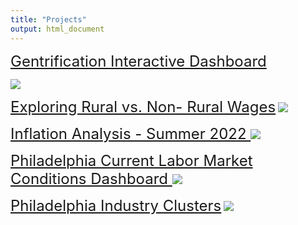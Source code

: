 ```yaml
---
title: "Projects"
output: html_document
---
```


<font size = "5"> <a href="Gentrification.html" title="Gentrification Interactive Dashboard">Gentrification Interactive Dashboard</a></font>

<a href = "https://samfraley.github.io">
![](images/gent_dashboard.png)


<font size = "5"> <a href="Good-Jobs-Lab-Fellow-Assessment.html" title="Exploring Rural vs. Non- Rural Wages">Exploring Rural vs. Non- Rural Wages</a></font>
<a href = "https://samfraley.github.io">
![](images/rural.jpg)

<font size = "5"> <a href="inflation.html" title="Inflation Analysis - Summer 2022"> Inflation Analysis - Summer 2022 </a></font>
<a href = "https://samfraley.github.io">
![](images/inflation.jpg)

<font size = "5"> <a href="currentconditions.html" title="Philadelphia Current Labor Market Conditions Dashboard"> Philadelphia Current Labor Market Conditions Dashboard </a></font>
<a href = "https://samfraley.github.io">
![](images/currentconditions.jpg)


<font size = "5"> <a href="Clusters.html" title="Philadelphia Industry Clusters">Philadelphia Industry Clusters</a></font>
<a href = "https://samfraley.github.io">
![](images/clusters.jpg)
